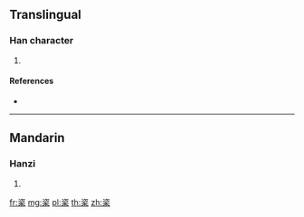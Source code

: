 {{character info/new}}
==Translingual==

===Han character===
{{Han char|rn=115|rad=禾|as=06|sn=11|four=37904|canj=IOHD}}

# {{defn|Han|sort=禾06}}

====References====
* {{Han ref|kx=0852.240|dkj=25030|dj=1276.260|hdz=42605.020|uh=79F6|ud=31222|bh=D6C6|bd=54982}}

----

==Mandarin==

===Hanzi===
{{cmn-hanzi|pin=[[zī]] ([[zi1]])|wg=[[tzu1|tzu<sup>1</sup>]]}}

# {{defn|lang=cmn|sort=禾06}}

[[fr:秶]]
[[mg:秶]]
[[pl:秶]]
[[th:秶]]
[[zh:秶]]